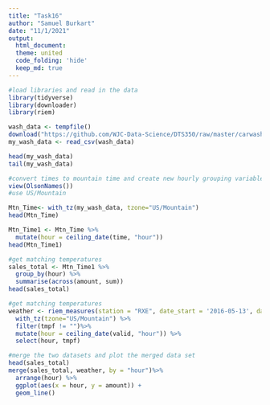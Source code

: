 ```yaml
---
title: "Task16"
author: "Samuel Burkart"
date: "11/1/2021"
output: 
  html_document:
  theme: united
  code_folding: 'hide'
  keep_md: true
---
```


```r
#load libraries and read in the data
library(tidyverse)
library(downloader)
library(riem)

wash_data <- tempfile()
download("https://github.com/WJC-Data-Science/DTS350/raw/master/carwash.csv", wash_data, mode = "wb")
my_wash_data <- read_csv(wash_data)

head(my_wash_data)
tail(my_wash_data)

```

```r
#convert times to mountain time and create new hourly grouping variable
view(OlsonNames())
#use US/Mountain

Mtn_Time<- with_tz(my_wash_data, tzone="US/Mountain")
head(Mtn_Time)

Mtn_Time1 <- Mtn_Time %>%
  mutate(hour = ceiling_date(time, "hour"))
head(Mtn_Time1)

```
```r
#get matching temperatures
sales_total <- Mtn_Time1 %>%
  group_by(hour) %>%
  summarise(across(amount, sum))
head(sales_total)
```
```r
#get matching temperatures
weather <- riem_measures(station = "RXE", date_start = '2016-05-13', date_end = '2016-07-18') %>%
  with_tz(tzone="US/Mountain") %>%
  filter(tmpf != "")%>%
  mutate(hour = ceiling_date(valid, "hour")) %>%
  select(hour, tmpf)
```

```r
#merge the two datasets and plot the merged data set
head(sales_total)
merge(sales_total, weather, by = "hour")%>%
  arrange(hour) %>%
  ggplot(aes(x = hour, y = amount)) +
  geom_line() 

```

